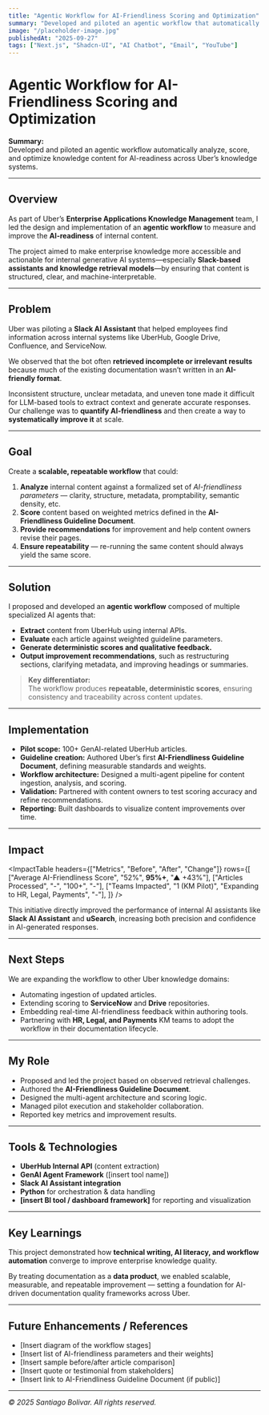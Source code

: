 ```yaml
---
title: "Agentic Workflow for AI-Friendliness Scoring and Optimization"
summary: "Developed and piloted an agentic workflow that automatically analyzes, scores, and optimizes internal knowledge content for AI-readiness across Uber’s enterprise knowledge systems."
image: "/placeholder-image.jpg"
publishedAt: "2025-09-27"
tags: ["Next.js", "Shadcn-UI", "AI Chatbot", "Email", "YouTube"]
---
```


# Agentic Workflow for AI-Friendliness Scoring and Optimization

**Summary:**  
Developed and piloted an agentic workflow automatically analyze, score, and optimize knowledge content for AI-readiness across Uber’s knowledge systems.

---

## Overview

As part of Uber’s **Enterprise Applications Knowledge Management** team, I led the design and implementation of an **agentic workflow** to measure and improve the **AI-readiness** of internal content.  

The project aimed to make enterprise knowledge more accessible and actionable for internal generative AI systems—especially **Slack-based assistants and knowledge retrieval models**—by ensuring that content is structured, clear, and machine-interpretable.

---

## Problem

Uber was piloting a **Slack AI Assistant** that helped employees find information across internal systems like UberHub, Google Drive, Confluence, and ServiceNow.  

We observed that the bot often **retrieved incomplete or irrelevant results** because much of the existing documentation wasn’t written in an **AI-friendly format**.  

Inconsistent structure, unclear metadata, and uneven tone made it difficult for LLM-based tools to extract context and generate accurate responses.  
Our challenge was to **quantify AI-friendliness** and then create a way to **systematically improve it** at scale.

---

## Goal

Create a **scalable, repeatable workflow** that could:

1. **Analyze** internal content against a formalized set of *AI-friendliness parameters* — clarity, structure, metadata, promptability, semantic density, etc.  
2. **Score** content based on weighted metrics defined in the **AI-Friendliness Guideline Document**.  
3. **Provide recommendations** for improvement and help content owners revise their pages.  
4. **Ensure repeatability** — re-running the same content should always yield the same score.

---

## Solution

I proposed and developed an **agentic workflow** composed of multiple specialized AI agents that:

- **Extract** content from UberHub using internal APIs.  
- **Evaluate** each article against weighted guideline parameters.  
- **Generate deterministic scores and qualitative feedback.**  
- **Output improvement recommendations**, such as restructuring sections, clarifying metadata, and improving headings or summaries.

> **Key differentiator:**  
> The workflow produces **repeatable, deterministic scores**, ensuring consistency and traceability across content updates.

---

## Implementation

- **Pilot scope:** 100+ GenAI-related UberHub articles.  
- **Guideline creation:** Authored Uber’s first **AI-Friendliness Guideline Document**, defining measurable standards and weights.  
- **Workflow architecture:** Designed a multi-agent pipeline for content ingestion, analysis, and scoring.  
- **Validation:** Partnered with content owners to test scoring accuracy and refine recommendations.  
- **Reporting:** Built dashboards to visualize content improvements over time.

---

## Impact

<ImpactTable
  headers={["Metrics", "Before", "After", "Change"]}
  rows={[
    ["Average AI-Friendliness Score", "52%", <strong>95%+</strong>, "▲ +43%"],
    ["Articles Processed", "-", "100+", "-"],
    ["Teams Impacted", "1 (KM Pilot)", "Expanding to HR, Legal, Payments", "-"],
  ]}
/>

This initiative directly improved the performance of internal AI assistants like **Slack AI Assistant** and **uSearch**, increasing both precision and confidence in AI-generated responses.

---

## Next Steps

We are expanding the workflow to other Uber knowledge domains:

- Automating ingestion of updated articles.  
- Extending scoring to **ServiceNow** and **Drive** repositories.  
- Embedding real-time AI-friendliness feedback within authoring tools.  
- Partnering with **HR, Legal, and Payments** KM teams to adopt the workflow in their documentation lifecycle.

---

## My Role

- Proposed and led the project based on observed retrieval challenges.  
- Authored the **AI-Friendliness Guideline Document**.  
- Designed the multi-agent architecture and scoring logic.  
- Managed pilot execution and stakeholder collaboration.  
- Reported key metrics and improvement results.

---

## Tools & Technologies

- **UberHub Internal API** (content extraction)  
- **GenAI Agent Framework** ([insert tool name])  
- **Slack AI Assistant integration**  
- **Python** for orchestration & data handling  
- **[insert BI tool / dashboard framework]** for reporting and visualization

---

## Key Learnings

This project demonstrated how **technical writing, AI literacy, and workflow automation** converge to improve enterprise knowledge quality.  

By treating documentation as a **data product**, we enabled scalable, measurable, and repeatable improvement — setting a foundation for AI-driven documentation quality frameworks across Uber.

---

## Future Enhancements / References

- [Insert diagram of the workflow stages]  
- [Insert list of AI-friendliness parameters and their weights]  
- [Insert sample before/after article comparison]  
- [Insert quote or testimonial from stakeholders]  
- [Insert link to AI-Friendliness Guideline Document (if public)]  

---

*© 2025 Santiago Bolivar. All rights reserved.*
